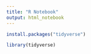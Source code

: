 ```yaml
---
title: "R Notebook"
output: html_notebook
---
```


```r
install.packages("tidyverse")
```
```r
library(tidyverse)
```